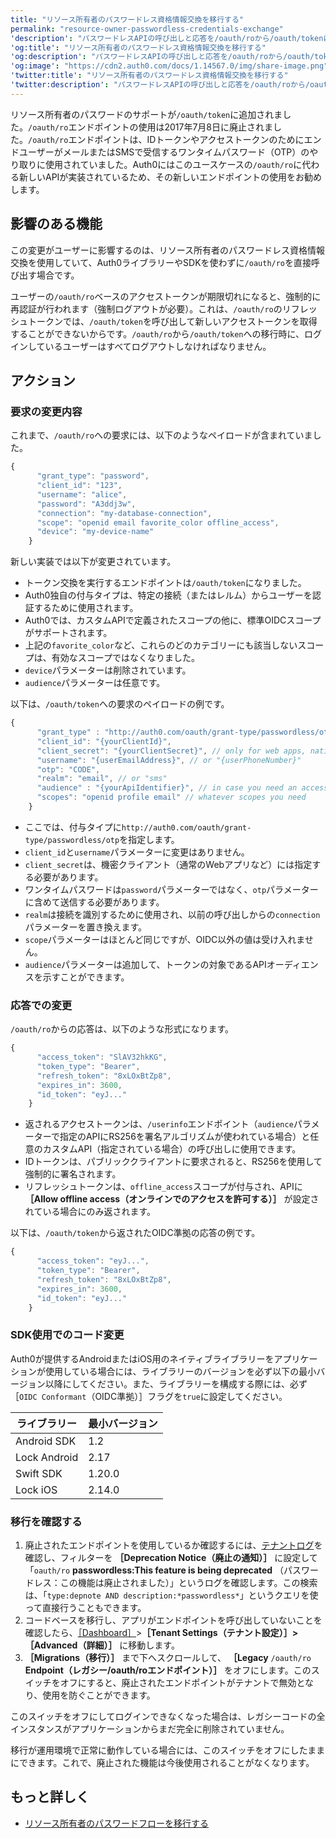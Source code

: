 ---
title: "リソース所有者のパスワードレス資格情報交換を移行する"
permalink: "resource-owner-passwordless-credentials-exchange"
'description': "パスワードレスAPIの呼び出しと応答を/oauth/roから/oauth/tokenに移行する方法について説明します。"
'og:title': "リソース所有者のパスワードレス資格情報交換を移行する"
'og:description': "パスワードレスAPIの呼び出しと応答を/oauth/roから/oauth/tokenに移行する方法について説明します。"
'og:image': "https://cdn2.auth0.com/docs/1.14567.0/img/share-image.png"
'twitter:title': "リソース所有者のパスワードレス資格情報交換を移行する"
'twitter:description': "パスワードレスAPIの呼び出しと応答を/oauth/roから/oauth/tokenに移行する方法について説明します。"
---

リソース所有者のパスワードのサポートが`/oauth/token`に追加されました。`/oauth/ro`エンドポイントの使用は2017年7月8日に廃止されました。`/oauth/ro`エンドポイントは、IDトークンやアクセストークンのためにエンドユーザーがメールまたはSMSで受信するワンタイムパスワード（OTP）のやり取りに使用されていました。Auth0にはこのユースケースの`/oauth/ro`に代わる新しいAPIが実装されているため、その新しいエンドポイントの使用をお勧めします。

## 影響のある機能

この変更がユーザーに影響するのは、リソース所有者のパスワードレス資格情報交換を使用していて、Auth0ライブラリーやSDKを使わずに`/oauth/ro`を直接呼び出す場合です。

<Callout icon="file-lines" color="#0EA5E9" iconType="regular">

ユーザーの`/oauth/ro`ベースのアクセストークンが期限切れになると、強制的に再認証が行われます（強制ログアウトが必要）。これは、`/oauth/ro`のリフレッシュトークンでは、`/oauth/token`を呼び出して新しいアクセストークンを取得することができないからです。`/oauth/ro`から`/oauth/token`への移行時に、ログインしているユーザーはすべてログアウトしなければなりません。

</Callout>

## アクション

### 要求の変更内容

これまで、`/oauth/ro`への要求には、以下のようなペイロードが含まれていました。

```javascript lines
{
      "grant_type": "password",
      "client_id": "123",
      "username": "alice",
      "password": "A3ddj3w", 
      "connection": "my-database-connection",
      "scope": "openid email favorite_color offline_access",
      "device": "my-device-name"
    }
```

新しい実装では以下が変更されています。

* トークン交換を実行するエンドポイントは`/oauth/token`になりました。
* Auth0独自の付与タイプは、特定の接続（またはレルム）からユーザーを認証するために使用されます。
* Auth0では、カスタムAPIで定義されたスコープの他に、標準OIDCスコープがサポートされます。
* 上記の`favorite_color`など、これらのどのカテゴリーにも該当しないスコープは、有効なスコープではなくなりました。
* `device`パラメーターは削除されています。
* `audience`パラメーターは任意です。

以下は、`/oauth/token`への要求のペイロードの例です。


```javascript lines
{
      "grant_type" : "http://auth0.com/oauth/grant-type/passwordless/otp",
      "client_id": "{yourClientId}",
      "client_secret": "{yourClientSecret}", // only for web apps, native apps don’t have a client secret
      "username": "{userEmailAddress}", // or "{userPhoneNumber}"
      "otp": "CODE",
      "realm": "email", // or "sms" 
      "audience" : "{yourApiIdentifier}", // in case you need an access token for a specific API
      "scopes": "openid profile email" // whatever scopes you need
    }
```

* ここでは、付与タイプに`http://auth0.com/oauth/grant-type/passwordless/otp`を指定します。
* `client_id`と`username`パラメーターに変更はありません。
* `client_secret`は、機密クライアント（通常のWebアプリなど）には指定する必要があります。
* ワンタイムパスワードは`password`パラメーターではなく、`otp`パラメーターに含めて送信する必要があります。
* `realm`は接続を識別するために使用され、以前の呼び出しからの`connection`パラメーターを置き換えます。
* `scope`パラメーターはほとんど同じですが、OIDC以外の値は受け入れません。
* `audience`パラメーターは追加して、トークンの対象であるAPIオーディエンスを示すことができます。

### 応答での変更

`/oauth/ro`からの応答は、以下のような形式になります。

```javascript lines
{
      "access_token": "SlAV32hkKG",
      "token_type": "Bearer",
      "refresh_token": "8xLOxBtZp8",
      "expires_in": 3600,
      "id_token": "eyJ..."
    }
```

* 返されるアクセストークンは、`/userinfo`エンドポイント（`audience`パラメーターで指定のAPIにRS256を署名アルゴリズムが使われている場合）と任意のカスタムAPI（指定されている場合）の呼び出しに使用できます。
* IDトークンは、パブリッククライアントに要求されると、RS256を使用して強制的に署名されます。
* リフレッシュトークンは、`offline_access`スコープが付与され、APIに **［Allow offline access（オンラインでのアクセスを許可する）］** が設定されている場合にのみ返されます。

以下は、`/oauth/token`から返されたOIDC準拠の応答の例です。

```javascript lines
{
      "access_token": "eyJ...",
      "token_type": "Bearer",
      "refresh_token": "8xLOxBtZp8",
      "expires_in": 3600,
      "id_token": "eyJ..."
    }
```

### SDK使用でのコード変更

Auth0が提供するAndroidまたはiOS用のネイティブライブラリーをアプリケーションが使用している場合には、ライブラリーのバージョンを必ず以下の最小バージョン以降にしてください。また、ライブラリーを構成する際には、必ず［`OIDC Conformant`（OIDC準拠）］フラグを`true`に設定してください。

<table class="table"><thead>
<tr>
<th>ライブラリー</th>
<th>最小バージョン</th>
</tr>
</thead>
<tbody>
<tr>
<td>Android SDK</td>
<td>1.2</td>
</tr>
<tr>
<td>Lock Android</td>
<td>2.17</td>
</tr>
<tr>
<td>Swift SDK</td>
<td>1.20.0</td>
</tr>
<tr>
<td>Lock iOS</td>
<td>2.14.0</td>
</tr>
</tbody>
</table>

### 移行を確認する

1. 廃止されたエンドポイントを使用しているか確認するには、[テナントログ](https://manage.auth0.com/#/logs)を確認し、フィルターを **［Deprecation Notice（廃止の通知）］** に設定して「`oauth/ro` **passwordless:This feature is being deprecated** （パスワードレス：この機能は廃止されました）」というログを確認します。この検索は、「`type:depnote AND description:*passwordless*`」というクエリを使って直接行うこともできます。
2. コードベースを移行し、アプリがエンドポイントを呼び出していないことを確認したら、[［Dashboard］](https://manage.auth0.com/#/tenant/advanced)>**［Tenant Settings（テナント設定）］>［Advanced（詳細）］** に移動します。
3. **［Migrations（移行）］** まで下へスクロールして、 **［Legacy** `/oauth/ro` **Endpoint（レガシー/oauth/roエンドポイント）］** をオフにします。このスイッチをオフにすると、廃止されたエンドポイントがテナントで無効となり、使用を防ぐことができます。

このスイッチをオフにしてログインできなくなった場合は、レガシーコードの全インスタンスがアプリケーションからまだ完全に削除されていません。

移行が運用環境で正常に動作している場合には、このスイッチをオフにしたままにできます。これで、廃止された機能は今後使用されることがなくなります。

## もっと詳しく

* [リソース所有者のパスワードフローを移行する](/docs/ja-jp/troubleshoot/product-lifecycle/past-migrations/migration-oauthro-oauthtoken)
